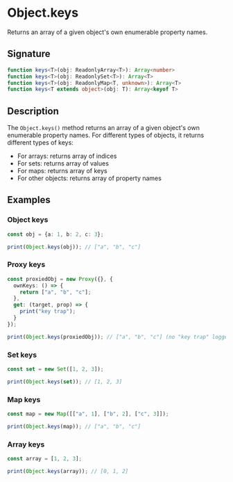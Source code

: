 # Object.keys

Returns an array of a given object's own enumerable property names.

## Signature

```ts
function keys<T>(obj: ReadonlyArray<T>): Array<number>
function keys<T>(obj: ReadonlySet<T>): Array<T>
function keys<T>(obj: ReadonlyMap<T, unknown>): Array<T>
function keys<T extends object>(obj: T): Array<keyof T>
```

## Description

The `Object.keys()` method returns an array of a given object's own enumerable property names. For different types of objects, it returns different types of keys:
- For arrays: returns array of indices
- For sets: returns array of values
- For maps: returns array of keys
- For other objects: returns array of property names

## Examples

### Object keys

```ts
const obj = {a: 1, b: 2, c: 3};

print(Object.keys(obj)); // ["a", "b", "c"]
```

### Proxy keys

```ts
const proxiedObj = new Proxy({}, {
  ownKeys: () => {
    return ["a", "b", "c"];
  },
  get: (target, prop) => {
    print("key trap");
  }
});

print(Object.keys(proxiedObj)); // ["a", "b", "c"] (no "key trap" logged)
```

### Set keys

```ts
const set = new Set([1, 2, 3]);

print(Object.keys(set)); // [1, 2, 3]
```

### Map keys

```ts
const map = new Map([["a", 1], ["b", 2], ["c", 3]]);

print(Object.keys(map)); // ["a", "b", "c"]
```

### Array keys

```ts
const array = [1, 2, 3];

print(Object.keys(array)); // [0, 1, 2]
```

